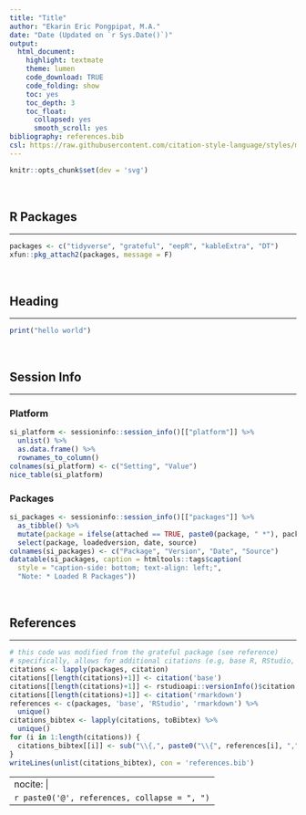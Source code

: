 ```yaml
---
title: "Title"
author: "Ekarin Eric Pongpipat, M.A."
date: "Date (Updated on `r Sys.Date()`)"
output: 
  html_document:
    highlight: textmate
    theme: lumen
    code_download: TRUE
    code_folding: show
    toc: yes
    toc_depth: 3
    toc_float:
      collapsed: yes
      smooth_scroll: yes
bibliography: references.bib
csl: https://raw.githubusercontent.com/citation-style-language/styles/master/apa.csl
---
```


```r
knitr::opts_chunk$set(dev = 'svg')
```

<style>
h2 {
  padding-top: 1.5em;
}
.references.hanging-indent {
  padding-left: 1.5em;
  text-indent: -1.5em;
}
</style>

## R Packages

---

```r
packages <- c("tidyverse", "grateful", "eepR", "kableExtra", "DT")
xfun::pkg_attach2(packages, message = F)
```

## Heading

---

```r
print("hello world")
```

## Session Info {.tabset}

---

### Platform
```r
si_platform <- sessioninfo::session_info()[["platform"]] %>% 
  unlist() %>% 
  as.data.frame() %>%
  rownames_to_column()
colnames(si_platform) <- c("Setting", "Value")
nice_table(si_platform)
```

### Packages
```r
si_packages <- sessioninfo::session_info()[["packages"]] %>% 
  as_tibble() %>%
  mutate(package = ifelse(attached == TRUE, paste0(package, " *"), package)) %>%
  select(package, loadedversion, date, source)
colnames(si_packages) <- c("Package", "Version", "Date", "Source")
datatable(si_packages, caption = htmltools::tags$caption(
  style = "caption-side: bottom; text-align: left;",
  "Note: * Loaded R Packages"))
```

## References

---

```r
# this code was modified from the grateful package (see reference)
# specifically, allows for additional citations (e.g, base R, RStudio, and rmarkdown)
citations <- lapply(packages, citation)
citations[[length(citations)+1]] <- citation('base')
citations[[length(citations)+1]] <- rstudioapi::versionInfo()$citation
citations[[length(citations)+1]] <- citation('rmarkdown')
references <- c(packages, 'base', 'RStudio', 'rmarkdown') %>%
  unique()
citations_bibtex <- lapply(citations, toBibtex) %>%
  unique()
for (i in 1:length(citations)) {
  citations_bibtex[[i]] <- sub("\\{,", paste0("\\{", references[i], ","), citations_bibtex[[i]])
}
writeLines(unlist(citations_bibtex), con = 'references.bib')
```

---
nocite: |
  `r paste0('@', references, collapse = ", ")`
---



